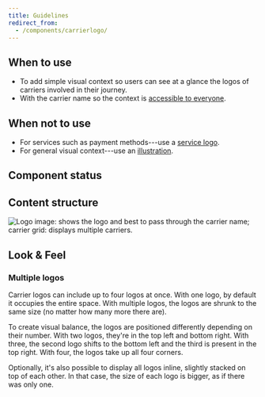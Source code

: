 ```yaml
---
title: Guidelines
redirect_from:
  - /components/carrierlogo/
---
```


<ReactExample exampleId="CarrierLogo-default" />

## When to use

- To add simple visual context so users can see at a glance the logos of carriers involved in their journey.
- With the carrier name so the context is [accessible to everyone](/foundation/accessibility/).

## When not to use

- For services such as payment methods---use a [service logo](/components/visuals/servicelogo/).
- For general visual context---use an [illustration](/components/visuals/illustration/).

## Component status

<ComponentStatus component="CarrierLogo" />

## Content structure

![Logo image: shows the logo and best to pass through the carrier name; carrier grid: displays multiple carriers.](fileId:4QJZqvBvRrLu6t9mwObCkA;nodeId:0%3A183)

## Look & Feel

### Multiple logos

Carrier logos can include up to four logos at once.
With one logo, by default it occupies the entire space.
With multiple logos, the logos are shrunk to the same size
(no matter how many more there are).

To create visual balance, the logos are positioned differently depending on their number.
With two logos, they're in the top left and bottom right.
With three, the second logo shifts to the bottom left and the third is present in the top right.
With four, the logos take up all four corners.

Optionally, it's also possible to display all logos inline, slightly stacked on top of each other.
In that case, the size of each logo is bigger, as if there was only one.

<ReactExample exampleId="CarrierLogo-multiple" />
